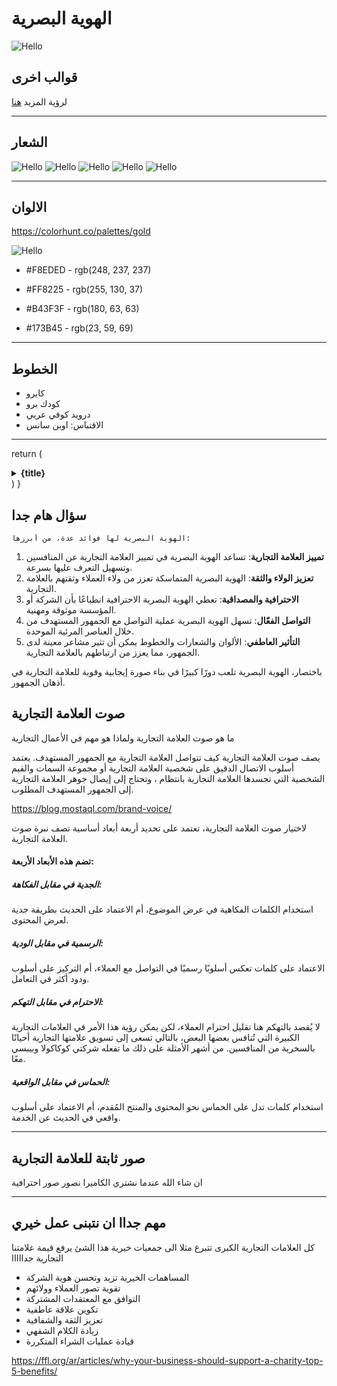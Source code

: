 # الهوية البصرية


<Image src="/imgs/Standard template for social media posts.png" alt="Hello" width={500} height={500} />

## قوالب اخرى 

لرؤية المزيد [هنا](/new-product-arrival)

---

## الشعار


<Image src="/imgs/brand/enhance_image-logo.png" alt="Hello" width={500} height={500} /> 

<Image src="/imgs/brand/ALFARIS Grayscale logo.png" alt="Hello" width={500} height={500} /> 

<Image src="/imgs/brand/ALFARIS Origin logo.png" alt="Hello" width={500} height={500} /> 

<Image src="/imgs/brand/ALFARIS Transparent logo.png" alt="Hello" width={500} height={500} /> 

<Image src="/imgs/brand/ALFARIS Transparent mono logo.png" alt="Hello" width={500} height={500} /> 


---

## الالوان

https://colorhunt.co/palettes/gold


<Image src="/imgs/brand/Color Hunt Palette f8ededff8225b43f3f173b45.png" alt="Hello" width={500} height={500} /> 


- #F8EDED - rgb(248, 237, 237)

- #FF8225 - rgb(255, 130, 37)

- #B43F3F - rgb(180, 63, 63)

- #173B45 - rgb(23, 59, 69)



---

## الخطوط

- كايرو
- كودك برو
- درويد كوفي عربي
- الاقتباس: اوبن سانس

---

  return (
    <details
      closed
      className="last-of-type:mb-0 rounded-lg bg-neutral-50 dark:bg-neutral-800 p-2 mt-4"
    >
      <summary>
        <strong className="text-lg">{title}</strong>
      </summary>
      <div className="nx-p-2">{children}</div>
    </details>
  )
}

## سؤال هام جدا

<FAQBox title="ما فائدة الهوية البصرية؟">

    الهوية البصرية لها فوائد عدة، من أبرزها:

1. **تمييز العلامة التجارية**: تساعد الهوية البصرية في تمييز العلامة التجارية عن المنافسين وتسهيل التعرف عليها بسرعة.
2. **تعزيز الولاء والثقة**: الهوية البصرية المتماسكة تعزز من ولاء العملاء وثقتهم بالعلامة التجارية.
3. **الاحترافية والمصداقية**: تعطي الهوية البصرية الاحترافية انطباعًا بأن الشركة أو المؤسسة موثوقة ومهنية.
4. **التواصل الفعّال**: تسهل الهوية البصرية عملية التواصل مع الجمهور المستهدف من خلال العناصر المرئية الموحدة.
5. **التأثير العاطفي**: الألوان والشعارات والخطوط يمكن أن تثير مشاعر معينة لدى الجمهور، مما يعزز من ارتباطهم بالعلامة التجارية.

باختصار، الهوية البصرية تلعب دورًا كبيرًا في بناء صورة إيجابية وقوية للعلامة التجارية في أذهان الجمهور.


</FAQBox>


## صوت العلامة التجارية

ما هو صوت العلامة التجارية ولماذا هو مهم في الأعمال التجارية

يصف صوت العلامة التجارية كيف تتواصل العلامة التجارية مع الجمهور المستهدف. يعتمد أسلوب الاتصال الدقيق على شخصية العلامة التجارية أو مجموعة السمات والقيم الشخصية التي تجسدها العلامة التجارية بانتظام ، وتحتاج إلى إيصال جوهر العلامة التجارية إلى الجمهور المستهدف المطلوب.

https://blog.mostaql.com/brand-voice/

لاختيار صوت العلامة التجارية، تعتمد على تحديد أربعة أبعاد أساسية تصف نبرة صوت العلامة التجارية.
 
#### تضم هذه الأبعاد الأربعة:


##### الجدية في مقابل الفكاهة:
 
 استخدام الكلمات الفكاهية في عرض الموضوع، أم الاعتماد على الحديث بطريقة جدية لعرض المحتوى.

##### الرسمية في مقابل الودية:

 الاعتماد على كلمات تعكس أسلوبًا رسميًا في التواصل مع العملاء، أم التركيز على أسلوب ودود أكثر في التعامل.

##### الاحترام في مقابل التهكم:

 لا يُقصد بالتهكم هنا تقليل احترام العملاء، لكن يمكن رؤية هذا الأمر في العلامات التجارية الكبيرة التي تُنافس بعضها البعض، بالتالي تسعى إلى تسويق علامتها التجارية أحيانًا بالسخرية من المنافسين. من أشهر الأمثلة على ذلك ما تفعله شركتي كوكاكولا وبيبسي معًا.

##### الحماس في مقابل الواقعية:

 استخدام كلمات تدل على الحماس نحو المحتوى والمنتج المُقدم، أم الاعتماد على أسلوب واقعي في الحديث عن الخدمة.

---

## صور ثابتة للعلامة التجارية

ان شاء الله عندما نشتري الكاميرا نصور صور احترافية

---

## مهم جداا ان نتبنى عمل خيري 

كل العلامات التجارية الكبرى تتبرع مثلا الى جمعيات خيرية هذا الشئ يرفع قيمة علامتنا التجارية جدااااا

- المساهمات الخيرية تزيد وتحسن هوية الشركة
- تقوية تصور العملاء وولائهم
- التوافق مع المعتقدات المشتركة
- تكوين علاقة عاطفية
- تعزيز الثقة والشفافية
- زيادة الكلام الشفهي
- قيادة عمليات الشراء المتكررة

https://ffl.org/ar/articles/why-your-business-should-support-a-charity-top-5-benefits/
